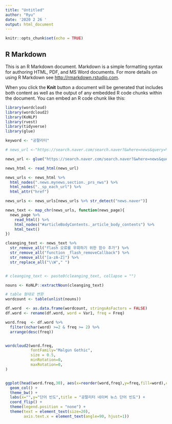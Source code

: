 ```yaml
---
title: "Untitled"
author: "Ryu"
date: '2020 2 26 '
output: html_document
---
```


```r
knitr::opts_chunk$set(echo = TRUE)
```

## R Markdown

This is an R Markdown document. Markdown is a simple formatting syntax for authoring HTML, PDF, and MS Word documents. For more details on using R Markdown see <http://rmarkdown.rstudio.com>.

When you click the **Knit** button a document will be generated that includes both content as well as the output of any embedded R code chunks within the document. You can embed an R code chunk like this:

```r
library(wordcloud)
library(wordcloud2)
library(KoNLP)
library(rvest)
library(tidyverse)
library(glue)

keyword <- "공팔리터"

# news_url <-"https://search.naver.com/search.naver?&where=news&query=%EB%8D%B0%EC%9D%B4%ED%84%B0%203%EB%B2%95&sm=tab_pge&sort=0&photo=0&field=0&reporter_article=&pd=0&ds=&de=&docid=&nso=so:r,p:all,a:all&mynews=0&cluster_rank=65&start=1&refresh_start=0"

news_url <- glue("https://search.naver.com/search.naver?&where=news&query={keyword}&sm=tab_pge&sort=0&photo=0&field=0&reporter_article=&pd=0&ds=&de=&docid=&nso=so:r,p:all,a:all&mynews=0&cluster_rank=22&start=11&refresh_start=0")

news_html <- read_html(news_url) 

news_urls <- news_html %>% 
  html_nodes(".news.mynews.section._prs_nws") %>% 
  html_nodes("._sp_each_url") %>% 
  html_attr("href")

news_urls <- news_urls[news_urls %>% str_detect("news.naver")]

news_text <- map_chr(news_urls, function(news_page){
  news_page %>% 
    read_html() %>% 
    html_nodes("#articleBodyContents._article_body_contents") %>% 
    html_text()
})

cleanging_text <- news_text %>% 
  str_remove_all("flash 오류를 우회하기 위한 함수 추가") %>% 
  str_remove_all("function _flash_removeCallback") %>% 
  str_remove_all("[a-zA-Z]") %>% 
  str_replace_all("\\W"," ")


# cleanging_text <- paste0(cleanging_text, collapse = "")

nouns <- KoNLP::extractNoun(cleanging_text)

# table 형태로 변환
wordcount <- table(unlist(nouns))

df.word  <- as.data.frame(wordcount, stringsAsFactors = FALSE)
df.word <- rename(df.word, word = Var1, freq = Freq)

word.freq  <- df.word %>% 
  filter(nchar(word) >=2 & freq >= 2) %>% 
  arrange(desc(freq)) 


wordcloud2(word.freq,
           fontFamily="Malgun Gothic",
           size = 0.5,
           minRotation=0,
           maxRotation=0,
)


ggplot(head(word.freq,30), aes(x=reorder(word,freq),y=freq,fill=word),colour=gradient) +
  geom_col() +
  theme_bw() + 
  labs(x="",y="단어 빈도",title = "공팔리터 네이버 뉴스 단어 빈도") + 
  coord_flip() + 
  theme(legend.position = "none") +
  theme(text = element_text(size=20),
        axis.text.x = element_text(angle=90, hjust=1)) 

```
